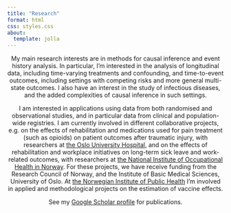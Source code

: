 ```yaml
---
title: "Research"
format: html
css: styles.css
about:
  template: jolla
---
```


<center>

My main research interests are in methods for causal inference and event history analysis. In particular, I'm interested in the analysis of longitudinal data, including time-varying treatments and confounding, and time-to-event outcomes, including settings with competing risks and more general multi-state outcomes. I also have an interest in the study of infectious diseases, and the added complexities of causal inference in such settings.

I am interested in applications using data from both randomised and observational studies, and in particular data from clinical and population-wide registries. I am currently involved in different collaborative projects, e.g. on the effects of rehabilitation and medications used for pain treatment (such as opioids) on patient outcomes after traumatic injury, with researchers at [the Oslo University Hospital](https://www.ous-research.no/ipot/){target="_blank"}, and on the effects of rehabilitation and workplace initiatives on long-term sick leave and work-related outcomes, with researchers at [the National Institute of Occupational Health in Norway](https://stami.no/en/){target="_blank"}. For these projects, we have receive funding from the Research Council of Norway, and the Institute of Basic Medical Sciences, University of Oslo. At [the Norwegian Institute of Public Health](https://www.fhi.no/en/){target="_blank"} I'm involved in applied and methodological projects on the estimation of vaccine effects.

See my [Google Scholar profile](https://scholar.google.no/citations?hl=en&pli=1&user=GRG21B8AAAAJ){target="_blank"} for publications.
